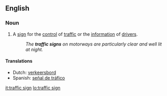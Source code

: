 ==English==

===Noun===
{{en-noun}}

# A [[sign]] for the [[control]] of [[traffic]] or the [[information]] of [[drivers]].
#: ''The '''traffic signs''' on motorways are particularly clear and well lit at night.''

====Translations====
* Dutch: [[verkeersbord]] {{n}}
* Spanish: [[señal de tráfico]] {{f}}

[[it:traffic sign]]
[[lo:traffic sign]]